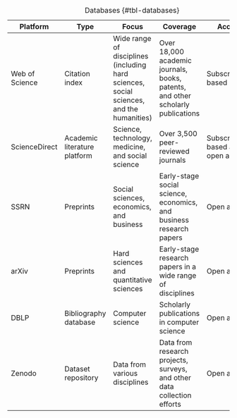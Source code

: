 <!--
Table of the initial selection of platforms for the systematic literature review (add reason per platform).
-->


|Platform	      |Type	          |Focus	                    |Coverage	       |Access    |
|---------------|---------------|---------------------------|----------------|----------|
|Web of Science	|Citation index	|Wide range of disciplines (including hard sciences, social sciences, and the humanities)	| Over 18,000 academic journals, books, patents, and other scholarly publications	| Subscription-based |
|ScienceDirect	|Academic literature platform	|Science, technology, medicine, and social science |Over 3,500 peer-reviewed journals	|Subscription-based and open access |
|SSRN	          |Preprints	    |Social sciences, economics, and business	|Early-stage social science, economics, and business research papers |Open access |
|arXiv	        |Preprints	    |Hard sciences and quantitative sciences	|Early-stage research papers in a wide range of disciplines	    |Open access |                
|DBLP	          |Bibliography database |Computer science |Scholarly publications in computer science |Open access |
|Zenodo	        |Dataset repository |Data from various disciplines |Data from research projects, surveys, and other data collection efforts	|Open access |

: Databases {#tbl-databases}